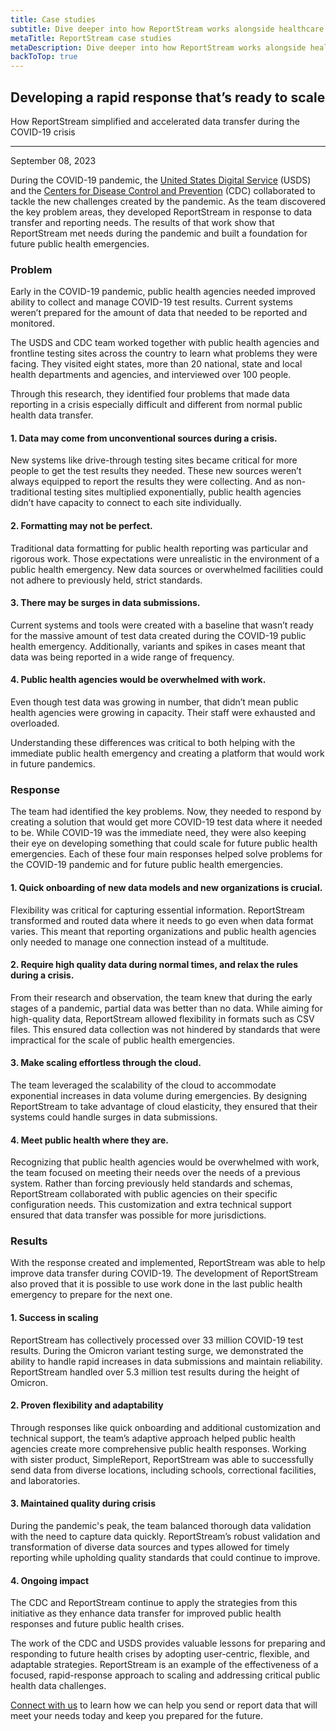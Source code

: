 ```yaml
---
title: Case studies
subtitle: Dive deeper into how ReportStream works alongside healthcare organizations and public health entities
metaTitle: ReportStream case studies
metaDescription: Dive deeper into how ReportStream works alongside health care organizations and public health entities.
backToTop: true
---
```



<LayoutSidenav>
<Sidenav />
</LayoutSidenav>

## Developing a rapid response that’s ready to scale

<p>How ReportStream simplified and accelerated data transfer during the COVID-19 crisis</p>

<hr className="rs-hr--alternate" />

<p className="usa-timestamp">September 08, 2023</p>

During the COVID-19 pandemic, the <A href={site.orgs.USDS.url}>United States Digital Service</A> (USDS) and the <A href={site.orgs.CDC.url}>Centers for Disease Control and Prevention</A> (CDC) collaborated to tackle the new challenges created by the pandemic. As the team discovered the key problem areas, they developed ReportStream in response to data transfer and reporting needs. The results of that work show that ReportStream met needs during the pandemic and built a foundation for future public health emergencies. 

<h3 className="margin-top-8">Problem</h3>

Early in the COVID-19 pandemic, public health agencies needed improved ability to collect and manage COVID-19 test results. Current systems weren’t prepared for the amount of data that needed to be reported and monitored. 

The USDS and CDC team worked together with public health agencies and frontline testing sites across the country to learn what problems they were facing. They visited eight states, more than 20 national, state and local health departments and agencies, and interviewed over 100 people. 

Through this research, they identified four problems that made data reporting in a crisis especially difficult and different from normal public health data transfer. 

#### 1. Data may come from unconventional sources during a crisis.

New systems like drive-through testing sites became critical for more people to get the test results they needed. These new sources weren’t always equipped to report the results they were collecting. And as non-traditional testing sites multiplied exponentially, public health agencies didn’t have capacity to connect to each site individually.

#### 2. Formatting may not be perfect.

Traditional data formatting for public health reporting was particular and rigorous work. Those expectations were unrealistic in the environment of a public health emergency. New data sources or overwhelmed facilities could not adhere to previously held, strict standards.

#### 3. There may be surges in data submissions.

Current systems and tools were created with a baseline that wasn’t ready for the massive amount of test data created during the COVID-19 public health emergency. Additionally, variants and spikes in cases meant that data was being reported in a wide range of frequency. 

#### 4. Public health agencies would be overwhelmed with work.

Even though test data was growing in number, that didn’t mean public health agencies were growing in capacity. Their staff were exhausted and overloaded. 

Understanding these differences was critical to both helping with the immediate public health emergency and creating a platform that would work in future pandemics.

<h3 className="margin-top-8">Response</h3>

The team had identified the key problems. Now, they needed to respond by creating a solution that would get more COVID-19 test data where it needed to be. While COVID-19 was the immediate need, they were also keeping their eye on developing something that could scale for future public health emergencies. Each of these four main responses helped solve problems for the COVID-19 pandemic and for future public health emergencies. 

#### 1. Quick onboarding of new data models and new organizations is crucial.

Flexibility was critical for capturing essential information. ReportStream transformed and routed data where it needs to go even when data format varies. This meant that reporting organizations and public health agencies only needed to manage one connection instead of a multitude.

#### 2. Require high quality data during normal times, and relax the rules during a crisis.

From their research and observation, the team knew that during the early stages of a pandemic, partial data was better than no data. While aiming for high-quality data, ReportStream allowed flexibility in formats such as CSV files. This ensured data collection was not hindered by standards that were impractical for the scale of public health emergencies. 

#### 3. Make scaling effortless through the cloud.

The team leveraged the scalability of the cloud to accommodate exponential increases in data volume during emergencies. By designing ReportStream to take advantage of cloud elasticity, they ensured that their systems could handle surges in data submissions. 

#### 4. Meet public health where they are.

Recognizing that public health agencies would be overwhelmed with work, the team focused on meeting their needs over the needs of a previous system. Rather than forcing previously held standards and schemas, ReportStream collaborated with public agencies on their specific configuration needs. This customization and extra technical support ensured that data transfer was possible for more jurisdictions.

<h3 className="margin-top-8">Results</h3>

With the response created and implemented, ReportStream was able to help improve data transfer during COVID-19. The development of ReportStream also proved that it is possible to use work done in the last public health emergency to prepare for the next one.

#### 1. Success in scaling

ReportStream has collectively processed over 33 million COVID-19 test results. During the Omicron variant testing surge, we demonstrated the ability to handle rapid increases in data submissions and maintain reliability. ReportStream handled over 5.3 million test results during the height of Omicron. 

#### 2. Proven flexibility and adaptability 

Through responses like quick onboarding and additional customization and technical support, the team’s adaptive approach helped public health agencies create more comprehensive public health responses. Working with sister product, SimpleReport, ReportStream was able to successfully send data from diverse locations, including schools, correctional facilities, and laboratories.   

#### 3. Maintained quality during crisis

During the pandemic's peak, the team balanced thorough data validation with the need to capture data quickly. ReportStream’s robust validation and transformation of diverse data sources and types allowed for timely reporting while upholding quality standards that could continue to improve. 

#### 4. Ongoing impact

The CDC and ReportStream continue to apply the strategies from this initiative as they enhance data transfer for improved public health responses and future public health crises.

The work of the CDC and USDS provides valuable lessons for preparing and responding to future health crises by adopting user-centric, flexible, and adaptable strategies. ReportStream is an example of the effectiveness of a focused, rapid-response approach to scaling and addressing critical public health data challenges. 

<A href={site.forms.connectWithRS.url}>Connect with us</A> to learn how we can help you send or report data that will meet your needs today and keep you prepared for the future.